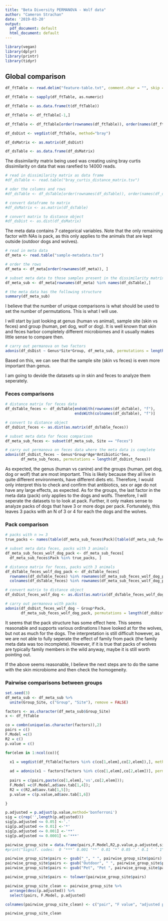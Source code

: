 ```yaml
---
title: "Beta Diversity PERMANOVA - Wolf data"
author: "Cameron Strachan"
date: '2019-03-20'
output:
  pdf_document: default
  html_document: default
---
```


```r
library(vegan)
library(dplyr)
library(printr)
library(tidyr)
```

## Global comparison

```r
df_ftTable <- read.delim("feature-table.txt", comment.char = "", skip = 1, header = TRUE)

df_ftTable <- sapply(df_ftTable, as.numeric)

df_ftTable <- as.data.frame(t(df_ftTable))

df_ftTable <- df_ftTable[-1,]

df_ftTable <- df_ftTable[order(rownames(df_ftTable)), order(names(df_ftTable))]

df_dsDist <- vegdist(df_ftTable, method="bray")

df_dsMatrix <- as.matrix(df_dsDist)

df_dsTable <- as.data.frame(df_dsMatrix)
```

The dissimilarity matrix being used was creating using bray curtis dissimilarity on data that was rarefied to 14000 reads.

```r
# read in dissimilarity matrix as data frame
#df_dsTable <- read.table("bray_curtis_distance_matrix.tsv")

# oder the columns and rows
#df_dsTable <- df_dsTable[order(rownames(df_dsTable)), order(names(df_dsTable))]

# convert dataframe to matrix
#df_dsMatrix <- as.matrix(df_dsTable)

# convert matrix to distance object
#df_dsDist <- as.dist(df_dsMatrix)
```

The meta data contains 7 categorical variables. Note that the only remaining factor with NAs is pack, as this only applies to the animals that are kept outside (outdoor dogs and wolves).  

```r
# read in meta data
df_meta <- read.table("sample-metadata.tsv")

# order the rows
df_meta <- df_meta[order(rownames(df_meta)), ]

# subset meta data to those samples present in the dissimilarity matrix
df_meta_sub <- df_meta[rownames(df_meta) %in% names(df_dsTable),]

# the meta data has the following structure
summary(df_meta_sub)
```

\newpage

I believe that the number of unique comparisons is what should be used to set the number of permutations. This is what I will use.  
  
I will start by just looking at genus (human vs animal), sample site (skin vs feces) and group (human, pet dog, wolf or dog). It is well known that skin and feces harbor completely different microbiomes and it usually makes little sense to compare then.

```r
# carry out permanova on two factors
adonis(df_dsDist ~ Genus*Site*Group, df_meta_sub, permutations = length(df_dsDist))
```

Based on this, we can see that the sample site (skin vs feces) is even more important than genus.
  
I am going to devide the datasets up in skin and feces to analyze them seperately.

\newpage

### Feces comparisons

```r
# distance matrix for feces data
df_dsTable_feces <- df_dsTable[endsWith(rownames(df_dsTable), "f"), 
                               endsWith(colnames(df_dsTable), "f")]

# convert to distance object
df_dsDist_feces <- as.dist(as.matrix(df_dsTable_feces))

# subset meta data for feces comparison
df_meta_sub_feces <- subset(df_meta_sub, Site == "Feces")
```


```r
# carry out permanova on feces data where the meta data is complete
adonis(df_dsDist_feces ~ Genus*Group*Age*Antibiotic*Sex, 
       df_meta_sub_feces, permutations = length(df_dsDist_feces))
```

As expected, the genus (human vs canine) and the groups (human, pet dog, dog or wolf) that are most important. This is likely because they all live in quite different environments, have different diets etc. Therefore, I would only interpret this to check and confirm that antibiotics, sex or age do not have any large effects, as expected. As for the groups, the last factor in the meta data (pack) only applies to the dogs and wolfs. Therefore, I will seperate the datasets to to look at pack. Further, it only makes sense to analyze packs of dogs that have 3 or more dogs per pack. Fortunately, this leaves 3 packs with an N of 3 or 4 for each the dogs and the wolves.

\newpage

### Pack comparison

```r
# packs with n >= 3 
true_packs <- names(table(df_meta_sub_feces$Pack)[table(df_meta_sub_feces$Pack) >= 3])

# subset meta data feces, packs with 3 animals
df_meta_sub_feces_wolf_dog_pack <- df_meta_sub_feces[
  df_meta_sub_feces$Pack %in% true_packs, ]

# distance matrix for feces, packs with 3 animals
df_dsTable_feces_wolf_dog_pack <- df_dsTable_feces[
  rownames(df_dsTable_feces) %in% rownames(df_meta_sub_feces_wolf_dog_pack), 
  colnames(df_dsTable_feces) %in% rownames(df_meta_sub_feces_wolf_dog_pack)]

# convert matrix to distance object
df_dsDist_feces_wolf_dog <- as.dist(as.matrix(df_dsTable_feces_wolf_dog_pack))
```

```r
# carry out permanova with packs
adonis(df_dsDist_feces_wolf_dog ~ Group*Pack, 
       df_meta_sub_feces_wolf_dog_pack, permutations = length(df_dsDist_feces_wolf_dog))
```

It seems that the pack structure has some effect here. This seems reasonable and supports various ordinations I have looked at for the wolves, but not as much for the dogs. The interpretation is still difficult however, as we are not able to fully seperate the effect of family from pack (the family meta data was too incomplete). However, if it is true that packs of wolves are typically family members in the wild anyway, maybe it is still worth pointing out.  
  
If the above seems reasonable, I believe the next steps are to do the same with the skin microbiome and then check the homogeneity. 

\newpage

### Pairwise comparisons between groups

```r
set.seed(3)
df_meta_sub <- df_meta_sub %>%
  unite(Group_Site, c("Group", "Site"), remove = FALSE)

factors <- as.character(df_meta_sub$Group_Site)
x <- df_ftTable

co = combn(unique(as.character(factors)),2)
pairs = c()
F.Model =c()
R2 = c()
p.value = c()

for(elem in 1:ncol(co)){
  
  x1 = vegdist(df_ftTable[factors %in% c(co[1,elem],co[2,elem]),], method='bray')

  ad = adonis(x1 ~ factors[factors %in% c(co[1,elem],co[2,elem])], permutations = 800);
  
  pairs = c(pairs,paste(co[1,elem],'vs',co[2,elem]));
  F.Model =c(F.Model,ad$aov.tab[1,4]);
  R2 = c(R2,ad$aov.tab[1,5]);
  p.value = c(p.value,ad$aov.tab[1,6])

}

p.adjusted = p.adjust(p.value,method='bonferroni')
sig = c(rep('',length(p.adjusted)))
sig[p.adjusted <= 0.05] <-'.'
sig[p.adjusted <= 0.01] <-'*'
sig[p.adjusted <= 0.001] <-'**'
sig[p.adjusted <= 0.0001] <-'***'

pairwise_group_site = data.frame(pairs,F.Model,R2,p.value,p.adjusted,sig)
#print("Signif. codes:  0 ‘***’ 0.001 ‘**’ 0.01 ‘*’ 0.05 ‘.’ 0.1 ‘ ’ 1")

pairwise_group_site$pairs <- gsub("_", " ", pairwise_group_site$pairs)
pairwise_group_site$pairs <- gsub("Outdoor", " ", pairwise_group_site$pairs)
pairwise_group_site$pairs <- gsub("Pet", "Pet ", pairwise_group_site$pairs)

pairwise_group_site$pairs <- tolower(pairwise_group_site$pairs)

pairwise_group_site_clean <- pairwise_group_site %>%
  arrange(desc(p.adjusted)) %>%
  select(pairs, F.Model, p.adjusted)

colnames(pairwise_group_site_clean) <- c("pair", "F value", "adjusted p-value")

pairwise_group_site_clean
```


